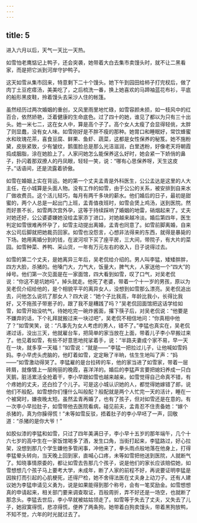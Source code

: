```yaml
---
---
---
```

title: 5
---




进入六月以后，天气一天比一天热。

如雪怕老鹰惦记上鸭子，还会突袭，她带着大白去集市卖馒头时，就不让二黑看家，而是把它派到河岸守护鸭子。

这天如雪从集市回来，特意剩下二十个馒头。她下午到园田给柿子打完杈后，做了肉丁土豆疙瘩汤，美美吃了，之后梳洗一番，换上她喜欢的马蹄袖蓝花布衫，平底的船形黑皮鞋，拎着馒头去采沙人住的帐篷。

虽然经历过两次婚姻的重创，又风里雨里地忙碌，如雪容颜未损，如一枝风中的红百合，依然娇艳，泛着健康的生命底色。过了四十的她，谁见了都以为只有三十出头。她一米七二，这在女人中，算是高个子了。高个女人太瘦了会显得轻佻，太胖了则显蠢，没有女人味。如雪刚好是不胖不瘦的那种。她胃口和睡眠好，常饮蜂蜜水和玫瑰花茶，喜食豆腐、鲜果、鱼虾、蔬菜，这都是女性保养的秘笈。她不施粉黛，皮肤紧致，少有皱纹，鹅蛋脸总是那么光洁滋润，白里透粉，好像老天将朝霞捣成胭脂，涂在她脸上了。人家问她怎么能保养这么好时，她会紧一下娇俏的鼻子，扑闪着那双撩人的丹凤眼，轻轻一笑，说：“哪有心思保养呀，天生这皮子。”话语间，还是流露着骄傲。

如雪在婚姻上实在背运。她的第一个丈夫孟青是外科医生，公公孟达是这里的人大主任，在小城算是头面人物。没有工作的如雪，由于公公的关系，被安排到自来水厂做收费员。这个活儿轻巧，每月有两千多块的薪水。他们婚后的日子，最初是甜蜜的，两个人总是一起出门上班，孟青值夜班时，如雪会煲上鸡汤，送到医院。然而好景不长，如雪两次宫外孕，这等于持续踩响了婚姻的地雷，硝烟起来了。丈夫对她还好，公公婆婆嫌她没给孟家添丁进口，对她越来越冷淡。婚后第四年，医生判定如雪很难再怀孕了，如雪主动提出离婚，孟青也同意了。如雪前脚离婚，自来水公司后脚就把她裁员回家。如雪也没怨言，心想非法得来的东西，就得是暴毙的下场。她用离婚分到的钱，在波河坝下买了座平房，三大间，带院子，有大片的菜园。如雪种菜、养鸭、采山货，一年有万元左右的收入，日子说得过去。

如雪的第二个丈夫，是她离异三年后，吴老侃给介绍的。男人叫李猛，矮矮胖胖，四方大脸，杀猪的。他嗓门大，力气大，饭量大，脾气大，人家送他一个“四大”的绰号。他们第一次见面是在一家面馆，四大看到如雪，叹了口气，对吴老侃说：“你这不是坑她吗”，掉头就走。他死了老婆，带着一个十一岁的男孩，原以为吴老侃介绍给他的，是个相貌平平的离异女人，没想到如雪那么漂亮。吴老侃追出去，问他怎么说坑了那女人？四大说：“她个子比我高，年龄比我小，长得比我好，又不拖孩子带崽子的，跟了我不是糟践了吗？”吴老侃回面馆把这话学给如雪，如雪开始没吭气，待她吃完一碗炸酱面，撂下筷子后，对吴老侃说：“他要是不嫌弃的话，下个礼拜就搬过来一块过吧”，吴老侃不相信地问：“你真相中他了？”如雪笑笑，说：“凡事先为女人考虑的男人，错不了。”李猛也真实在，吴老侃递过话，没出三天，他就雇台车，把简单的家当放在上面，带着儿子李小早搬过来了。他见着如雪，有些不好意思地挓挲着手，说：“半路夫妻成个家不易，早一天在一块，就多享一天福！”如雪说：“就是——”李猛一把拉过儿子，让他喊如雪妈妈。李小早虎头虎脑的，他盯着如雪，定定瞅了半晌，怯生生地叫了声：“妈——”如雪激动得哭了。李猛雇的是台拉砖的车，他的家当进了如雪家，带着一层砖屑，就像镀上一层绚丽的晚霞，喜洋洋的。婚后的李猛声言要把媳妇养成一只白天鹅，脏活累活全抢着干，李小早跟如雪也越来越亲。如雪觉得自己命真不错，有个疼她的丈夫，还白捡了个儿子。可是这小城认识她的人，都觉得她嫁错了郎，说他们不般配。如雪想你们懂什么叫般配？般配就是两个人忙完一天的活计，睡在一个被窝时，嫌夜晚太短。虽然孟青再婚了，也有了孩子，但对如雪还是在意的。有一次李小早拉肚子，如雪带他去医院看病，碰见前夫，孟青忍不住责备她：“嫁个杀猪的，真为你臊得慌！”未等如雪反驳，捂着肚子的李小早呸了一声，回敬道：“杀猪的是你大爷！”

如胶似漆的李猛和如雪，只过了四年美满日子，李小早十五岁的那年端午，几个十六七岁的高中生在一家饭馆喝多了酒，发生口角，当街打起来，李猛路过，好心拉架，没想到那几个学生嫌他多管闲事，冲他来了，拳头雨点般地落在他身上，打得李猛晕头转向，当天晚上回到家，直喊心口疼，未等如雪把他送到医院，人就断气了。知晓事情原委的，都让如雪去告那几个孩子，说是他们的家长应该赔偿她，如雪想想几个孩子马上要考大学，未成年，断了人家的前程不好，再说要证明李猛是因挨打而引起的心肌梗死，还得尸检，她不舍得法医在丈夫身上动刀子。还有人建议她为李猛申请见义勇为，说是如果能得到那个称号，会有一笔奖励金。如雪想想真的申请起来，相关部门要来调查取证，百般周折，弄不好还是一场空，也就断了那念头。李猛去世后，李小早就被姑姑领走了。如雪等于失去了丈夫，又失去了儿子，她寂寞得慌，悲凉得慌，便养了两条狗。她带着白狗卖馒头，带着黑狗放鸭，不知不觉，六年的时光就过去了。